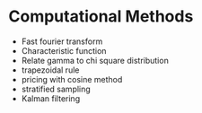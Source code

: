 # Computational Methods {#compmethods}

- Fast fourier transform
- Characteristic function
- Relate gamma to chi square distribution
- trapezoidal rule
- pricing with cosine method
- stratified sampling
- Kalman filtering
